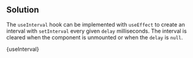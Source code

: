 

## Solution

The `useInterval` hook can be implemented with `useEffect` to create an interval with `setInterval` every given `delay` milliseconds. The interval is cleared when the component is unmounted or when the `delay` is `null`.

<MDXCodeBlock>{useInterval}</MDXCodeBlock>
